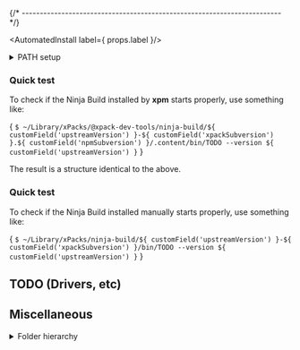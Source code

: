 



{/* ------------------------------------------------------------------------ */}

<AutomatedInstall label={ props.label }/>

<details>
<summary>PATH setup</summary>

In order to access the Ninja Build binaries installed in
the central xPacks store,
the project build configurations need a PATH adjustment:

<CodeBlock language="sh"> {
`export PATH=$HOME/Library/xPacks/\@pack-dev-tools/ninja-build/${ customField('upstreamVersion') }-${ customField('xpackSubversion') }.${ customField('npmSubversion') }/.content/bin:$PATH`
} </CodeBlock>
</details>

<AutomatedUninstall/>

### Quick test

To check if the Ninja Build installed by **xpm** starts properly, use something like:

<CodeBlock language="console"> {
`$ ~/Library/xPacks/@xpack-dev-tools/ninja-build/${ customField('upstreamVersion') }-${ customField('xpackSubversion') }.${ customField('npmSubversion') }/.content/bin/TODO --version
${ customField('upstreamVersion') }`
} </CodeBlock>

<ManualInstall/>

<ManualInstallMacOS/>

<ManualInstallInfo/>

The result is a structure identical to the above.

### Quick test

To check if the Ninja Build installed manually starts properly, use something like:

<CodeBlock language="console"> {
`$ ~/Library/xPacks/ninja-build/${ customField('upstreamVersion') }-${ customField('xpackSubversion') }/bin/TODO --version
${ customField('upstreamVersion') }`
} </CodeBlock>

## TODO (Drivers, etc)

## Miscellaneous

<details>
<summary>Folder hierarchy</summary>

After install, the package creates a folder hierarchy like the following
(only the first two depth levels are shown):

<CodeBlock language="console"> {
`$ tree -L 2 ~/Library/xPacks/\@xpack-dev-tools/ninja-build/${ customField('upstreamVersion') }-${ customField('xpackSubversion') }.${ customField('npmSubversion') }/.content/
/Users/ilg/Library/xPacks/\@xpack-dev-tools/ninja-build/${ customField('upstreamVersion') }-${ customField('xpackSubversion') }.${ customField('npmSubversion') }/.content/
TODO
`
} </CodeBlock>

</details>
